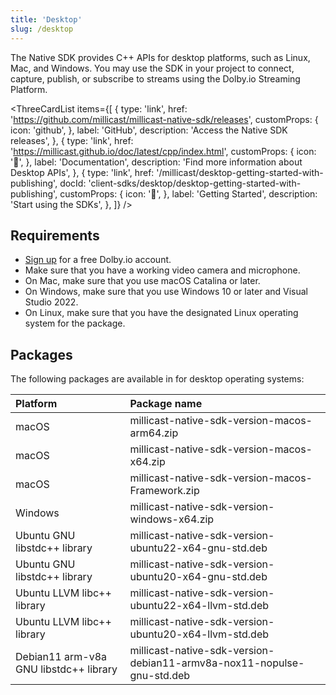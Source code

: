 ```yaml
---
title: 'Desktop'
slug: /desktop
---
```


The Native SDK provides C++ APIs for desktop platforms, such as Linux, Mac, and Windows. You may use the SDK in your project to connect, capture, publish, or subscribe to streams using the Dolby.io Streaming Platform.


<ThreeCardList
  items={[
    {
      type: 'link',
      href: 'https://github.com/millicast/millicast-native-sdk/releases',
      customProps: {
        icon: 'github',
      },
      label: 'GitHub',
      description: 'Access the Native SDK releases',
    },
    {
      type: 'link',
      href: 'https://millicast.github.io/doc/latest/cpp/index.html',
      customProps: {
        icon: '📖',
      },
      label: 'Documentation',
      description: 'Find more information about Desktop APIs',
    },
    {
      type: 'link',
      href: '/millicast/desktop-getting-started-with-publishing',
      docId: 'client-sdks/desktop/desktop-getting-started-with-publishing',
      customProps: {
        icon: '🚀',
      },
      label: 'Getting Started',
      description: 'Start using the SDKs',
    },
  ]}
/>

## Requirements

- [Sign up](https://dashboard.dolby.io/signup) for a free Dolby.io account.
- Make sure that you have a working video camera and microphone.
- On Mac, make sure that you use macOS Catalina or later.
- On Windows, make sure that you use Windows 10 or later and Visual Studio 2022.
- On Linux, make sure that you have the designated Linux operating system for the package.

## Packages

The following packages are available in for desktop operating systems:

| Platform                               | Package name                                                           |
| :------------------------------------- | :--------------------------------------------------------------------- |
| macOS                                  | millicast-native-sdk-version-macos-arm64.zip                           |
| macOS                                  | millicast-native-sdk-version-macos-x64.zip                             |
| macOS                                  | millicast-native-sdk-version-macos-Framework.zip                       |
| Windows                                | millicast-native-sdk-version-windows-x64.zip                           |
| Ubuntu GNU libstdc++ library           | millicast-native-sdk-version-ubuntu22-x64-gnu-std.deb                  |
| Ubuntu GNU libstdc++ library           | millicast-native-sdk-version-ubuntu20-x64-gnu-std.deb                  |
| Ubuntu LLVM libc++ library             | millicast-native-sdk-version-ubuntu22-x64-llvm-std.deb                 |
| Ubuntu LLVM libc++ library             | millicast-native-sdk-version-ubuntu20-x64-llvm-std.deb                 |
| Debian11 arm-v8a GNU libstdc++ library | millicast-native-sdk-version-debian11-armv8a-nox11-nopulse-gnu-std.deb |
